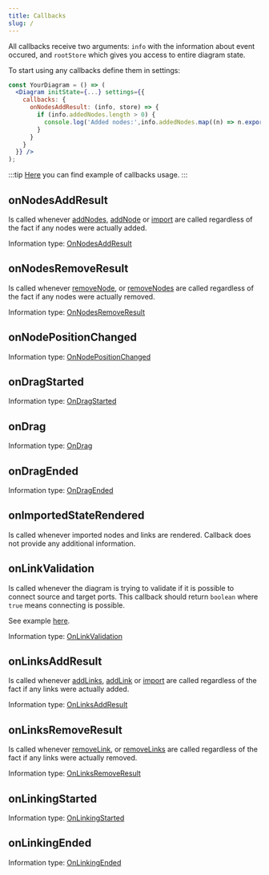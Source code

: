 ```yaml
---
title: Callbacks
slug: /
---
```


All callbacks receive two arguments: `info` with the information about event occured, and `rootStore` which gives you access to entire diagram state.

To start using any callbacks define them in settings:
```jsx
const YourDiagram = () => (
  <Diagram initState={...} settings={{
    callbacks: {
      onNodesAddResult: (info, store) => {
        if (info.addedNodes.length > 0) {
          console.log('Added nodes:',info.addedNodes.map((n) => n.export()));
        }
      }
    }
  }} />
);
```

:::tip
[Here](/examples/callbacks) you can find example of callbacks usage.
:::

## onNodesAddResult
Is called whenever [addNodes](api/classes/NodesStore#addnodes), [addNode](api/classes/NodesStore#addnode) or [import](api/classes/NodesStore#import) are called regardless of the fact if any nodes were actually added.

Information type: [OnNodesAddResult](api/interfaces/OnNodesAddResult)

## onNodesRemoveResult
Is called whenever [removeNode](api/classes/NodesStore#removenode), or [removeNodes](api/classes/NodesStore#removenodes) are called regardless of the fact if any nodes were actually removed.

Information type: [OnNodesRemoveResult](api/interfaces/OnNodesRemoveResult)

## onNodePositionChanged

Information type: [OnNodePositionChanged](api/interfaces/OnNodePositionChanged)

## onDragStarted

Information type: [OnDragStarted](api/interfaces/OnDragStarted)

## onDrag

Information type: [OnDrag](api/interfaces/OnDrag)

## onDragEnded

Information type: [OnDragEnded](api/interfaces/OnNodesAddResult)

## onImportedStateRendered
Is called whenever imported nodes and links are rendered.
Callback does not provide any additional information.

## onLinkValidation
Is called whenever the diagram is trying to validate if it is possible to connect source and target ports. This callback should return `boolean` where `true` means connecting is possible.

See example [here](/examples/calculator).

Information type: [OnLinkValidation](api/interfaces/OnLinkValidation)

## onLinksAddResult
Is called whenever [addLinks](api/classes/LinksStore#addlinks), [addLink](api/classes/LinksStore#addlink) or [import](api/classes/LinksStore#import) are called regardless of the fact if any links were actually added.

Information type: [OnLinksAddResult](api/interfaces/OnLinksAddResult)

## onLinksRemoveResult
Is called whenever [removeLink](api/classes/LinksStore#removelink), or [removeLinks](api/classes/LinksStore#removelinks) are called regardless of the fact if any links were actually removed.

Information type: [OnLinksRemoveResult](api/interfaces/OnLinksRemoveResult)

## onLinkingStarted

Information type: [OnLinkingStarted](api/interfaces/OnLinkingStarted)

## onLinkingEnded

Information type: [OnLinkingEnded](api/interfaces/OnLinkingEnded)
